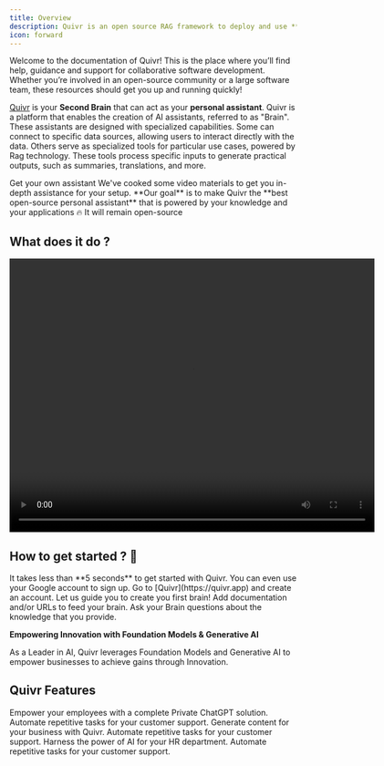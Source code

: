 ```yaml
---
title: Overview
description: Quivr is an open source RAG framework to deploy and use **AI assistants**
icon: forward
---
```


Welcome to the documentation of Quivr! This is the place where you’ll find help, guidance and support for collaborative software development. Whether you’re involved in an open-source community or a large software team, these resources should get you up and running quickly!

[Quivr](https://quivr.app) is your **Second Brain** that can act as your **personal assistant**. Quivr is a platform that enables the creation of AI assistants, referred to as "Brain". These assistants are designed with specialized capabilities. Some can connect to specific data sources, allowing users to interact directly with the data. Others serve as specialized tools for particular use cases, powered by Rag technology. These tools process specific inputs to generate practical outputs, such as summaries, translations, and more.

<CardGroup cols={2}>
  <Card title="Understand Quivr" icon="forward" href="/home/quickstart">
    Get your own assistant
  </Card>
  <Card
    title="Video Installation"
    icon="youtube"
    href="https://dub.sh/quivr-demo"
  >
    We've cooked some video materials to get you in-depth assistance for your
    setup.
  </Card>
</CardGroup>

<Tip>
  **Our goal** is to make Quivr the **best open-source personal assistant** that
  is powered by your knowledge and your applications 🔥 It will remain
  open-source
</Tip>

## What does it do ?

<div style={{ textAlign: "center" }}>
  <video width="640" height="480" controls>
    <source
      src="https://quivr-cms.s3.eu-west-3.amazonaws.com/singlestore_demo_quivr_232893659c.mp4"
      type="video/mp4"
    />
    Your browser does not support the video tag.
  </video>
</div>

## How to get started ? 👀

<Tip>
  It takes less than **5 seconds** to get started with Quivr. You can even use
  your Google account to sign up.
</Tip>

<Steps>
  <Step title="Create an account">
    Go to [Quivr](https://quivr.app) and create an account.
  </Step>
  <Step title="Create a Brain">
    Let us guide you to create you first brain!
  </Step>
  <Step title="Feed this Brain">
    Add documentation and/or URLs to feed your brain.
  </Step>
  <Step title="Ask Questions to your Brain">
    Ask your Brain questions about the knowledge that you provide.
  </Step>
</Steps>

**Empowering Innovation with Foundation Models & Generative AI**

As a Leader in AI, Quivr leverages Foundation Models and Generative AI to empower businesses to achieve gains through Innovation.

<CardGroup cols={4}>
  <Card title="42k+ users" icon="user" />
  <Card title="6k+ companies" icon="building" />
  <Card title="32k+ github stars" icon="star" />
  <Card title="Top 100 open-source" icon="osi" />
</CardGroup>

## Quivr Features

<CardGroup cols={2}>
  <Card title="Brain Creation" href="features/brain-creation">
    Empower your employees with a complete Private ChatGPT solution.
  </Card>
  <Card title="Quivr Assistants" href="/home/use-cases/customer-support">
    Automate repetitive tasks for your customer support.
  </Card>
  <Card title="Brain Sharing" href="/home/use-cases/content-generation">
    Generate content for your business with Quivr.
  </Card>
  <Card title="Chat" href="/home/use-cases/customer-support">
    Automate repetitive tasks for your customer support.
  </Card>
  <Card title="Analytics" href="/home/use-cases/hr">
    Harness the power of AI for your HR department.
  </Card>
  <Card title="Brain Customisation" href="/home/use-cases/customer-support">
    Automate repetitive tasks for your customer support.
  </Card>
</CardGroup>

<Snippet file="commercial.mdx" />
